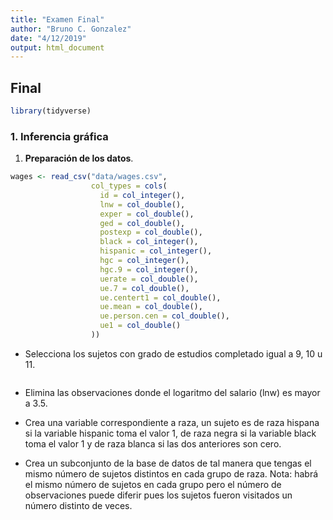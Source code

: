 ```yaml
---
title: "Examen Final"
author: "Bruno C. Gonzalez"
date: "4/12/2019"
output: html_document
---
```


## Final

```r
library(tidyverse)
```


### 1. Inferencia gráfica

1. **Preparación de los datos**.  

```r
wages <- read_csv("data/wages.csv",
                  col_types = cols(
                    id = col_integer(),
                    lnw = col_double(),
                    exper = col_double(),
                    ged = col_double(),
                    postexp = col_double(),
                    black = col_integer(),
                    hispanic = col_integer(),
                    hgc = col_integer(),
                    hgc.9 = col_integer(),
                    uerate = col_double(),
                    ue.7 = col_double(),
                    ue.centert1 = col_double(),
                    ue.mean = col_double(),
                    ue.person.cen = col_double(),
                    ue1 = col_double()
                  ))
```

* Selecciona los sujetos con grado de estudios completado igual a 9, 10 u 11.

```r

```


* Elimina las observaciones donde el logaritmo del salario (lnw) es mayor a 3.5.

* Crea una variable correspondiente a raza, un sujeto es de raza hispana si 
la variable hispanic toma el valor 1, de raza negra si la variable black
toma el valor 1 y de raza blanca si las dos anteriores son cero.

* Crea un subconjunto de la base de datos de tal manera que tengas el mismo 
número de sujetos distintos en cada grupo de raza. Nota: habrá el mismo número
de sujetos en cada grupo pero el número de observaciones puede diferir pues los
sujetos fueron visitados un número distinto de veces. 

<!-- 2 **Prueba de hipótesis visual**   -->

<!-- * El escenario nulo consiste en que no hay diferencia entre las razas. Para -->
<!-- generar los datos nulos, la etiqueta de raza de cada sujeto se permuta,  -->
<!-- es decir, se reasigna la raza de cada sujeto de manera aleatoria (para todas las -->
<!-- mediciones de un sujeto dado se reasigna una misma raza). Genera 9 conjuntos de -->
<!-- datos nulos y para cada uno ajusta una curva _loess_ siguiendo la instrucción de -->
<!-- la gráfica de arriba. Crea una gráfica de paneles donde incluyas los 9 -->
<!-- conjuntos nulos y los datos reales, estos últimos estarán escondidos de manera -->
<!-- aleatoria. -->

<!-- * Realiza la siguiente pregunta a una o más personas __que no tomen la clase__: -->

<!-- _Las siguientes 10 gráficas muestran suavizamientos de log(salarios) por años -->
<!-- de experiencia laboral. Una de ellas usa datos reales y las otras 9 son datos -->
<!-- nulos, generados bajo el supuesto de que no existe diferencia entre los  -->
<!-- subgrupos. ¿Cuál es la gráfica más distinta?_ -->

<!-- Reporta si las personas cuestionadas pudieron distinguir los datos. -->

<!-- * ¿Cuál es tu conclusión de la prueba de hipótesis visual? -->

<!-- * ¿A cuántas personas preguntaste y cuál es el valor p de la prueba? -->


<!-- ### 2. Simulación para el cálculo de tamaños de muestra {-} -->

<!-- En el conteo rápido del estado de Guanajuato, se calculó el tamaño de muestra -->
<!-- fijando como objetivo que los intervalos del $95$% de confianza tuvieran una  -->
<!-- longitud máxima de 2 puntos porcentuales para todos los candidatos. En este  -->
<!-- ejercicio calcularás el tamaño de muestra mínimo que cumpla con el objetivo -->
<!-- usando 3 diseños de muestreo distintos: 1) muestreo aleatorio simple (MAS),  -->
<!-- 2) estratificando con distrito local y 3) estratificando con distrito federal. -->

<!-- Utilizarás simulación y los resultados de las elecciones de gobernador en  -->
<!-- Guanajuato correspondientes al 2012. -->

<!-- En el caso de **MAS**, para cada tamaño de muestra  -->
<!-- $n=50,100,200,300,400,500,600,700$: -->

<!-- i. Simula una muestra aleatoria de tamaño $n$. -->

<!-- ii. Calcula el estimador de razón (correspondiente a muestreo aleatorio simple)  -->
<!-- para cada candidato: -->

<!-- $$\hat{p}=\frac{\sum_{i} Y_{i}}{\sum_i X_{i}}$$ -->
<!-- $$\hat{p}=\frac{\sum_h \frac{N_h}{n_h} \sum_i Y_{hi}}{\sum_h \frac{N_h}{n_h} \sum_i X_{hi}}$$ -->
<!-- donde: -->

<!-- * $\hat{p}$ es la estimación de la proporción de votos que recibió el candidato -->
<!-- en la elección. -->

<!-- * $Y_{i}$ es el número total de votos que recibió el candidato -->
<!-- en la $i$-ésima casilla. -->

<!-- * $X_{i}$ es el número total de votos en la $i$-ésima casilla.  -->

<!-- iii. Repite los pasos i y ii $1000$ veces para estimar el error estándar para  -->
<!-- una muestra de tamaño $n$. -->

<!-- Para cada **estratificación** (`distrito_fed_17` y `distrito_loc_17`) y  -->
<!-- tamaño de muestra $n=50,100,200,300,400,500,600,700$: -->

<!-- i. Simula una muestra estratificada de tamaño $n$, donde el tamaño de muestra en  -->
<!-- cada estrato se asigna proporcional al tamaño del estrato, esto es, sea $N_h$ el  -->
<!-- número de casillas en el $h$-ésimo estrato, entonces para el estrato $h$ el  -->
<!-- número de casillas en la muestra será: -->
<!-- $$n_h = N_h \cdot \frac{n}{\sum_j N_j}$$ -->
<!-- ii. Calcula el estimador de razón combinado (correspondiente a muestreo  -->
<!-- estratificado) para cada candidato: -->

<!-- $$\hat{p}=\frac{\sum_h \frac{N_h}{n_h} \sum_i Y_{hi}}{\sum_h \frac{N_h}{n_h} \sum_i X_{hi}}$$ -->

<!-- donde: -->

<!-- * $\hat{p}$ es la estimación de la proporción de votos que recibió el candidato -->
<!-- en la elección. -->

<!-- * $Y_{hi}$ es el número total de votos que recibió el candidato -->
<!-- en la $i$-ésima casillas, que pertence al $h$-ésimo estrato. -->

<!-- * $X_{hi}$ es el número total de votos en la $i$-ésima casilla, que pertence al  -->
<!-- $h$-ésimo estrato.  -->

<!-- * $N_h$ es el número total de casillas en el $h$-ésimo estrato. -->

<!-- * $n_h$ es el número de casillas del $h$-ésimo estrato que se seleccionaron en  -->
<!-- la muestra. -->

<!-- iii. Repite los pasos i y ii $1000$ veces para estimar el error estándar para  -->
<!-- una muestra de tamaño $n$. -->

<!-- Ahora: -->

<!-- 1. Reporta en una tabla el error estándar para cada candidato, tamaño de muestra -->
<!-- y diseño (MAS y las dos estratificaciones propuestas). -->

<!-- 2. Grafica los datos de la tabla: realiza una gráfica de paneles (con  -->
<!-- `facet_wrap()`), cada partido en un panel, en el eje horizontal grafica el  -->
<!-- tamaño de muestra y en el eje vertical el error estándar, tendrás en una misma  -->
<!-- gráfica tres curvas, una para muestreo aleatorio simple y una para  -->
<!-- cada estratificación. -->

<!-- 3. ¿Qué diseño y tamaño de muestra elegirías? Explica tu respuesta y de  -->
<!-- ser necesario repite los pasos i-iii para otros valores de $n$. -->

<!-- ### 3. MCMC {-} -->

<!-- Siguiendo con el conteo rápido de Guanajuato, calcularás intervalos de confianza -->
<!-- usando el modelo propuesto en @mendoza2016. -->

<!-- Los autores proponen ajustar un modelo de manera independiente para cada  -->
<!-- candidato en cada estrato: -->

<!-- * Verosimilitud -->

<!-- $$X_{ij}^k\big|\theta_{ij},\tau_{ij}\sim N\bigg(n_i^k\theta_{ij}, \frac{\tau_{ij}}{n_i^k}\bigg)$$ -->

<!-- para $k=1,...,c_i$, $i = 1,...,N$, $j=1,...,J$ -->

<!-- * Iniciales -->

<!-- $$p(\theta_{i,j},\tau_{ij})\propto \tau_{ij}^{-1}I(\tau_{ij}>0)I(0<\theta_{i,j}<1)$$ -->

<!-- * Posterior -->

<!-- $$p(\theta_{ij}, \tau_{ij}|X_{ij}) \sim N\bigg(\theta_{ij} \bigg| \frac{\sum_{k=1}^{c_i}x_{ij}^k}{\sum_{k=1}^{c_i}n_{i}^k}, \tau_{ij}\sum_{k=1}^{c_i}n_i^k\bigg)I(0<\theta_{ij}<1)\times Ga\bigg(\tau_{ij}\bigg|\frac{c_i-1}{2}, \frac{1}{2}\bigg[\sum_{k=1}^{c_i}\frac{(x_{ij}^k)^2}{n_i^k}-\frac{\big(\sum_{k=1}^{c_i}x_{ij}^k\big)^2}{\sum_{k=1}^{c_i}n_i^k}\bigg]\bigg)$$ -->
<!-- donde: -->

<!-- * $X_{ij}$ número de personas que favorecen al candidato $j$ en el estrato $i$. -->

<!-- * $X_{ij}^k$ número de personas que favorecen al candidato $j$ en la casilla $k$  -->
<!-- del estrato $i$. -->

<!-- * $n_i^k$ tamaño de la lista nominal en la $k$-ésima casilla del $i$-ésimo  -->
<!-- estrato. -->

<!-- * $\tau_{ij}/n_i^{k}$ es la precisión para cada candidato. -->

<!-- * $\theta_{ij}$ es la proporción de las personas en la lista nominal del estrato -->
<!-- $i$ que favorecen al $j$-ésimo partido. -->

<!-- * $c_i$ número de casillas del $i$-ésimo estrato en la muestra. -->

<!-- Los detalles del modelo los puedes encontrar en el [artículo](https://drive.google.com/open?id=1lI5lUSqNcIYvlvxRyrbBD_IrzlWIzILY). -->

<!-- Implementa el modelo y estima los resultados electorales de Guanajuato con la  -->
<!-- muestra: -->

<!-- ```{r, eval=FALSE} -->
<!-- gto_muestra <- read_csv("data/muestra_gto_2012.csv") -->
<!-- ``` -->

<!-- Reporta estimaciones puntuales (media posterior) e intervalos del 95% de  -->
<!-- credibilidad para cada candidato. -->

<!-- ### 4. Modelos jerárquicos, Stan y evaluación de ajuste {-} -->

<!-- **Postestratificación** es un método estándar que se utiliza para corregir las  -->
<!-- estimaciones obtenidas de muestreo probabilístico cuando hay distintas  -->
<!-- probabilidades de selección y para corregir no respuesta. A grandes rasgos, se  -->
<!-- divide la población en categorías y se estima la distribución de las respuestas  -->
<!-- en cada categoría, después se pondera cada categoría de acuerdo a su tamaño en  -->
<!-- la población. Típicamente las categorías se crean con variables demográficas -->
<!-- (sexo, edad, ...).  -->

<!-- La dificultad que suele surgir en el proceso de postestratificación es que  -->
<!-- por una parte se desea crear las celdas lo más finas posible, considerando -->
<!-- el cruce de muchas variables, con el objetivo de corregir en mayor medida -->
<!-- posibles sesgos en las estimaciones; sin embargo, conforme aumenta el número de -->
<!-- celdas el número de respondentes en cada una disminuye (muchas incluso quedan -->
<!-- vacías) y esto conlleva a que las estimaciones dentro de cada celda sean poco -->
<!-- precisas. Ante esta dificultad, la propuesta de MRP es modelar las respuestas  -->
<!-- condicional a las variables de postestratificación, cuando las categorías de la -->
<!-- postestratificación siguen de manera natural estructuras jerárquicas (como  -->
<!-- hogares en estados) se puede mejorar la eficiencia de la estimación ajustando -->
<!-- modelos multinivel.  -->

<!-- Es así que MRP es una extensión a los ajustes de postestratificación clásicos  -->
<!-- que permite usar más categorías y por tanto información más detallada de la  -->
<!-- población. Una ventaja adicional es que además hace posible estimar la respuesta  -->
<!-- en subcategorias demográficas o geográficas. En este ejercicio reproduciremos  -->
<!-- el modelo que se ajusta en @parkgelmanbafumi lo puedes descargar de [esta liga ](http://www.stat.columbia.edu/~gelman/research/published/parkgelmanbafumi.pdf). -->

<!-- En esta aplicación se utilizan encuestas de opinión pública en EUA, en  -->
<!-- particular modelamos la probabilidad de que un respondente prefiera al  -->
<!-- candidato Republicano como presidente y usando los datos de encuestas de  -->
<!-- *CBS News* levantadas previo a la elección presidencial de 1988.  -->

<!-- Las variables demográficas que determinan las celdas de postestratificación son: -->
<!-- sexo, raza negra, edad (categórica), grado educativo y estado, si construyéramos  -->
<!-- las celdas de postestratificación quedarían,  -->

<!-- sexo(2) x raza negra(2) x edad(4) x educación(4) x estado(52) = 3264 -->

<!-- celdas y tenemos únicamente 2193 entrevistas, por lo que un enfoque clásico  -->
<!-- utilizando todas las variables demográficas disponibles queda descartado. -->

<!-- Ahora, definimos el modelo multinivel a usar, usaremos regresión logística  -->
<!-- multinivel, en este planteamiento la variable $y_i$ indica si la -->
<!-- $i$-ésima persona apoyaba al candidato republicano o no, y se agregan todas las -->
<!-- variables demográficas como covariables. -->

<!-- $$ -->
<!-- \begin{aligned} -->
<!--   P(y_i = 1) &= logit^{-1}(\beta^0 + \beta^{mujer}\cdot mujer_i + \beta^{neg}\cdot neg_i+\beta^{mujer, neg}\cdot mujer_i \cdot neg_i+ \\ -->
<!--   & \beta_{edad(i)}^{edad} +  \beta_{edad(i), edu(i)}^{edad,edu} +  -->
<!--  \beta_{estado(i)}^{estado}) -->
<!-- \end{aligned} -->
<!-- $$ -->

<!-- En este ejemplo la estructura multinivel se reduce al coeficiente de -->
<!-- estado que se modela con indicadoras de región y una medida del apoyo -->
<!-- Republicano en el estado reportado en la elección previa. -->

<!-- $$ \beta_{j}\sim N(\beta_{region(j)}^{region}+\beta^{vprev}\cdot vprev_j, \sigma^2_{estado})$$ -->

<!-- Ajustaremos este modelo usando el programa JAGS (Just Another Gibbs Sampler), y  -->
<!-- utilizamos las estimaciones para hacer predicciones a nivel estado ($\theta_s$): -->

<!-- $$\theta_s=\frac{\sum_{j \in s}N_{j}\pi_j}{\sum_{j \in s}N_{j}}$$ -->

<!-- donde $N_j$ indica el número de individuos en cada estado que  -->
<!-- pertenecen a la $j$-ésima celda, la información para determinar las $N_j$ se  -->
<!-- obtendrá del censo de población. -->

<!-- #### Implementación {-} -->

<!-- Datos en [election88](http://www.stat.columbia.edu/~gelman/arm/examples/election88/),  -->
<!-- o en la carpeta data. -->

<!-- ```{r, eval=FALSE} -->
<!-- # preparación de los datos -->
<!-- library(haven) -->
<!-- # datos de encuestas -->
<!-- polls <- read_dta("data/polls.dta") -->
<!-- # nos quedamos con la última encuesta y eliminamos faltantes -->
<!-- last_poll <- polls %>%  -->
<!--     filter(survey == 8) %>%  -->
<!--     mutate(age_edu = paste0(age, edu),  -->
<!--       age_edu_int = as.integer(as.factor(age_edu))) %>%  -->
<!--     na.omit() -->

<!-- # datos de elecciones pasadas para utilizar como covariable y variable región -->
<!-- presvote <- read_dta("data/presvote.dta") %>%  -->
<!--     cbind(region = c(3,4,4,3,4,4,1,1,5,3,3,4,4,2,2,2,2,3,3,1,1,1,2,2,3,2,4,2,4, -->
<!--         1,1,4,1,3,2,2,3,4,1,1,3,2,3,3,4,1,3,4,1,2,4)) -->
<!-- ``` -->

<!-- Los datos para el modelo serán: -->

<!-- ```{r, eval=FALSE} -->
<!-- data_list <- list(N = nrow(last_poll),  -->
<!--     n_age = n_distinct(last_poll$age), -->
<!--     n_age_edu = n_distinct(last_poll$age, last_poll$edu), -->
<!--     n_edu = n_distinct(last_poll$edu),  -->
<!--     n_region = 5,  -->
<!--     n_state = max(last_poll$state),  -->
<!--     age = last_poll$age, -->
<!--     black = last_poll$black, -->
<!--     edu = last_poll$edu, -->
<!--     female = last_poll$female, -->
<!--     region = presvote$region, -->
<!--     state = last_poll$state,  -->
<!--     v_prev = presvote$g76_84pr, -->
<!--     y = last_poll$bush -->
<!-- ) -->
<!-- ``` -->

<!-- Y el código en Stan: -->

<!-- ```{r, eval =FALSE} -->
<!-- model_mrp <- " -->
<!-- data { -->
<!--   int n; // número de observaciones -->
<!--   int n_state; // número de estados -->
<!--   int n_age; -->
<!--   int n_edu; -->
<!--   int n_age_edu; -->
<!--   int age[n]; -->
<!--   int edu[n]; -->
<!--   int age_edu[n]; -->
<!--   int mh; //número de covariables nivel persona -->
<!--   int mm; //número de covariables nivel estado -->
<!--   int<lower=0,upper=1> y[n]; -->
<!--   matrix[n, mh] x_person; // covariables a nivel persona -->
<!--   int state[n]; -->
<!--   matrix[n_state, mm] x_state; // covariables a nivel estado -->
<!-- }  -->
<!-- parameters { -->
<!--   real beta_0; -->
<!--   vector[mh] beta; -->
<!--   real<lower=0> sigma; -->
<!--   vector[n_state] beta_state_raw; -->
<!--   vector[n_age] beta_age_raw; -->
<!--   vector[n_edu] beta_edu_raw; -->
<!--   vector[n_age_edu] beta_age_edu_raw; -->
<!--   real<lower=0> sigma_age; -->
<!--   real<lower=0> sigma_edu; -->
<!--   real<lower=0> sigma_age_edu; -->
<!--   real<lower=0> sigma_state; -->
<!--   vector[mm] alpha; -->
<!-- } -->
<!-- transformed parameters { -->
<!--   vector[n] reg_pred; -->
<!--   vector[n_state] beta_state; -->
<!--   vector[n_age] beta_age; -->
<!--   vector[n_edu] beta_edu; -->
<!--   vector[n_age_edu] beta_age_edu; -->
<!--   // parametrización no centrada -->
<!--   beta_age = beta_age_raw * sigma_age;  -->
<!--   beta_edu = beta_edu_raw * sigma_edu;  -->
<!--   beta_age_edu = beta_age_edu_raw * sigma_age_edu;  -->
<!--   beta_state = beta_state_raw * sigma_state + x_state * alpha;  -->
<!--   reg_pred = beta_0 + x_person * beta + beta_state[state] + beta_age[age] +  -->
<!--     beta_edu[edu] + beta_age_edu[age_edu]; -->
<!-- } -->
<!-- model {   -->
<!--   y ~ bernoulli_logit(reg_pred); -->
<!--   beta_0 ~ normal(0, 2); -->
<!--   beta ~ normal(0, 5); -->
<!--   sigma ~ normal(0, 5); -->
<!--   beta_age_raw ~ normal(0, 10); -->
<!--   beta_edu_raw ~ normal(0, 10); -->
<!--   beta_age_edu_raw ~ normal(0, 10); -->
<!--   beta_state_raw ~ normal(0, 10); -->
<!--   sigma_state ~ normal(0, 10); -->
<!--   sigma_age ~ normal(0, 10); -->
<!--   sigma_edu ~ normal(0, 10); -->
<!--   sigma_age_edu ~ normal(0, 10); -->
<!--   alpha ~ normal(0, 5); -->
<!-- } -->

<!-- " -->
<!-- cat(model_mrp, file = 'src/stan_files/model_mrp.stan') -->
<!-- ``` -->

<!-- 1. **Modelo**. Ajusta el modelo y revisa convergencia, describe  -->
<!-- cuantas cadenas, iteraciones y etapa de calentamiento elegiste, además  -->
<!-- escribe como determinaste convergencia. -->

<!-- 2. **Evaluación de ajuste**. Usaremos la distribución predictiva posterior para -->
<!-- simular del modelo y comparar con los datos observados. En particular veremos  -->
<!-- como se comparan las simulaciones del modelo por estado, la gráfica con los  -->
<!-- datos será la que sigue: -->

<!-- ```{r, eval = FALSE} -->
<!-- bush_state <- last_poll %>%  -->
<!--     group_by(state) %>%  -->
<!--     summarise(prop = mean(bush, na.rm = TRUE)) %>%  -->
<!--     ungroup() %>%  -->
<!--     mutate(state_ord = as.numeric(reorder(state, prop))) -->

<!-- ggplot(bush_state, aes(x = state_ord, y = prop)) + -->
<!--     geom_line() -->
<!-- ``` -->

<!-- Debes simular del modelo 10 conjutos de datos del tamaño de los originales  -->
<!-- (replicaciones de los datos) y hacer una gráfica de páneles donde muestres los  -->
<!-- datos originales y las replicaciones, ¿que concluyes al ver la gráfica? -->


<!-- 3. El siguiente código predice para cada celda de la tabla del censo, vale la  -->
<!-- pena notar, que para cada celda tenemos una lista en el vector `pred` con las  -->
<!-- simuaciones que le corresponden. -->

<!-- ```{r, eval = FALSE} -->
<!--  # construct the n.sims x 3264 matrix -->
<!-- census88 <- read_dta("data/census88.dta") -->

<!-- params_sims <- as.data.frame(stan_fit, pars = c("beta_0", "beta", "beta_age",  -->
<!--     "beta_edu", "beta_age_edu", "beta_state")) -->
<!--     )) -->

<!-- pred_cell <- census88 %>%  -->
<!--     mutate(age_edu = paste0(age, edu),  -->
<!--         age_edu_int = as.integer(as.factor(age_edu))) %>%  -->
<!--     rowwise() %>%  -->
<!--     mutate( -->
<!--         pred = list(arm::invlogit(params_sims$beta_0 +  -->
<!--                 params_sims$`beta[1]` * female + -->
<!--                 params_sims$`beta[2]` * black +  -->
<!--                 params_sims$`beta[3]` * female * black + -->
<!--                 params_sims[, str_c("beta_age[", round(age), "]")] + -->
<!--                 params_sims[, str_c("beta_edu[", round(edu), "]")] +   -->
<!--                 params_sims[, str_c("beta_age_edu[", age_edu_int, "]")] +   -->
<!--                 params_sims[, str_c("beta_state[", round(state), "]")])) -->
<!--     )  -->
<!-- ``` -->

<!-- Para hacer las estimaciones por estado hace falta ponderar por el número de  -->
<!-- casos en cada celda: -->

<!-- $$\theta_s=\frac{\sum_{j \in s}N_{j}\pi_j}{\sum_{j \in s}N_{j}}$$ -->

<!-- 4. Genera las simulaciones de $\theta_s$, recuerda que debarás calcular  -->
<!-- una simulación de cada $\theta_s$ por cada simulación de $\pi_j$ obtenida con  -->
<!-- el código de arriba. Realiza una gráfica con intervalos de credibilidad del 95%  -->
<!-- para cada $theta_s$. -->